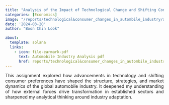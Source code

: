 ```yaml
---
title: "Analysis of the Impact of Technological Change and Shifting Consumer Behaviour on the Global Automobile Industry"
categories: [Economics]
image: "/reports/technological&consumer_changes_in_autombile_industry/automobile.jpg"
date: '2024-03-20'
author: "Boon Chin Look"

about:
  template: solana
  links:
    - icon: file-earmark-pdf
      text: Automobile Industry Analysis pdf
      href: reports/technological&consumer_changes_in_autombile_industry/autombile.pdf
---
```


::: {style="text-align: justify;"}
This assignment explored how advancements in technology and shifting consumer preferences have shaped the structure, strategies, and market dynamics of the global automobile industry. It deepened my understanding of how external forces drive transformation in established sectors and sharpened my analytical thinking around industry adaptation.
:::
